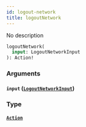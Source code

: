 ```yaml
---
id: logout-network
title: logoutNetwork
---
```


No description

```graphql
logoutNetwork(
  input: LogoutNetworkInput
): Action!

```

### Arguments

#### `input` ([`LogoutNetworkInput`](/graphql/inputs/logout-network-input))

### Type

#### [`Action`](/graphql/objects/action)
